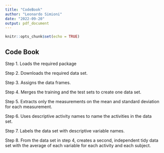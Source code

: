 ---
title: "CodeBook"
author: "Leonardo Simioni"
date: "2022-09-20"
output: pdf_document
---

```{r setup, include=FALSE}
knitr::opts_chunk$set(echo = TRUE)
```

## Code Book

Step 1. Loads the required package

Step 2. Downloads the required data set.

Step 3. Assigns the data frames.

Step 4. Merges the training and the test sets to create one data set.

Step 5. Extracts only the measurements on the mean and standard deviation for each measurement.

Step 6. Uses descriptive activity names to name the activities in the data set.

Step 7. Labels the data set with descriptive variable names.

Step 8. From the data set in step 4, creates a second, independent tidy data set with the average of each variable for each activity and each subject.


